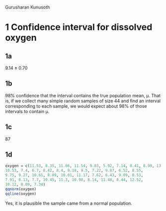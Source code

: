 Gurusharan Kunusoth

# 1 Confidence interval for dissolved oxygen
## 1a

9.14 ± 0.70

## 1b

98% confidence that the interval contains the true population mean, µ. That is, if we collect many simple random samples of size 44 and find an interval corresponding to each sample, we
would expect about 98% of those intervals to contain µ.

## 1c

87

## 1d

```{r}
oxygen = c(11.53, 8.35, 11.66, 11.54, 9.83, 5.92, 7.14, 8.41, 8.99, 13.81,
10.53, 7.4, 6.7, 8.42, 8.4, 8.18, 9.5, 7.22, 9.87, 6.52, 8.55,
9.75, 9.27, 10.61, 8.89, 10.01, 11.17, 7.62, 6.43, 9.09, 8.53,
7.91, 8.13, 7.7, 10.45, 11.3, 10.98, 8.14, 11.48, 8.44, 12.52,
10.12, 8.09, 7.34)
qqnorm(oxygen)
qqline(oxygen)
```
Yes, it is plausible the sample came from a normal population.
